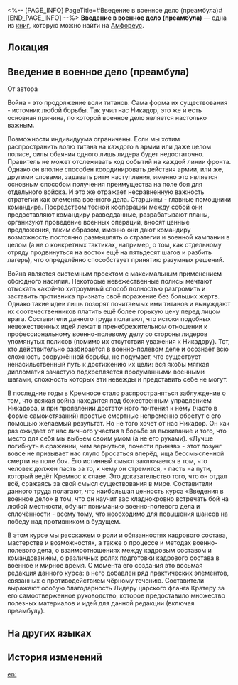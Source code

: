 <%-- [PAGE_INFO]
PageTitle=#Введение в военное дело (преамбула)#
[END_PAGE_INFO] --%>
{{Дополнить}}
{{Книга Инфобокс
|id           = 461
|Название     = 
|Изображение  = Предмет Книга Амфореус 4.png
|Мир          = Амфореус
|Томов        = 1
|Автор        = <!--нужно добавить-->
|Описание     = Судя по всему, это учебное пособие по военному делу древнего Кремноса. На обложке надпись мелким шрифтом: «Война - это слава, искусство, наука».
|Том1         = {{tx}}
|Источник1    = {{tx|Отсутствует источник}}
|Персонажи    = 
|Фракции      = 
}}
'''Введение в военное дело (преамбула)''' — одна из [[Книги|книг]], которую можно найти на [[Амфореус]].

==Локация==
{{Отметка карты|<!--название карты-->|<!--id отметки-->}}

==Введение в военное дело (преамбула)==
От автора

Война - это продолжение воли титанов. Сама форма их существования - источник любой борьбы. Так учил нас Никадор, это же и есть основная причина, по которой военное дело является настолько важным.

Возможности индивидуума ограничены. Если мы хотим распространить волю титана на каждого в армии или даже целом полисе, силы обаяния одного лишь лидера будет недостаточно. Правитель не может отслеживать ход событий на каждой линии фронта. Однако он вполне способен координировать действия армии, или же, другими словами, задавать ритм наступления, именно это является основным способом получения преимущества на поле боя для отдельного войска. И это же отражает несравненную важность стратегии как элемента военного дела. Старшины - главные помощники командира. Посредством тесной кооперации между собой они предоставляют командиру разведданные, разрабатывают планы, организуют проведение военных операций, вносят ценные предложения, таким образом, именно они дают командиру возможность постоянно размышлять о стратегии и военной кампании в целом (а не о конкретных тактиках, например, о том, как отдельному отряду продвинуться на восток ещё на пятьдесят шагов и разбить лагерь), что определённо способствует принятию разумных решений.

Война является системным проектом с максимальным применением обоюдного насилия. Некоторые невежественные полисы мечтают отыскать какой-то хитроумный способ полностью разгромить и заставить противника признать своё поражение без больших жертв. Однако такие идеи лишь позорят почитаемых ими титанов и вынуждают их соотечественников платить ещё более горькую цену перед лицом врага. Составители данного труда полагают, что истоки подобных невежественных идей лежат в пренебрежительном отношении к профессиональному военно-полевому делу со стороны лидеров упомянутых полисов (помимо их отсутствия уважения к Никадору). Тот, кто действительно разбирается в военно-полевом деле и осознаёт всю сложность вооружённой борьбы, не подумает, что существует ненасильственный путь к достижению их цели: вся якобы мягкая дипломатия зачастую подкрепляется продуманными военными шагами, сложность которых эти невежды и представить себе не могут.

В последние годы в Кремносе стало распространяться заблуждение о том, что всякая война находится под божественным управлением Никадора, и при проявлении достаточного почтения к нему (часто в форме самоистязаний) простые смертные непременно обретут с его помощью желаемый результат. Но не того хочет от нас Никадор. Он как раз ожидает от нас личного участия в борьбе за выживание и того, что место для себя мы выбьем своим умом (а не его руками). «Лучше погибнуть в сражении, чем вернуться, почести приняв» - этот лозунг вовсе не призывает нас глупо бросаться вперёд, ища бессмысленной смерти на поле боя. Его истинный смысл заключается в том, что человек должен пасть за то, к чему он стремится, - пасть на пути, который ведёт Кремнос к славе. Это доказательство того, что он отдал всё, сражаясь за свой смысл существования в мире. Составители данного труда полагают, что наибольшая ценность курса «Введения в военное дело» в том, что он научит вас хладнокровно встречать бой на любой местности, обучит пониманию военно-полевого дела и сплочённости - всему тому, что необходимо для повышения шансов на победу над противником в будущем.

В этом курсе мы расскажем о роли и обязанностях кадрового состава, мастерстве и возможностях, а также о процессе и методах военно-полевого дела, о взаимоотношениях между кадровым составом и командованием, о различных ролях подготовки кадрового состава в военное и мирное время. С момента его создания это восьмая редакция данного курса: в него добавлен ряд практических элементов, связанных с противодействием чёрному течению. Составители выражают особую благодарность Лидеру царского фланга Кратеру за его самоотверженное руководство, которое предоставило множество полезных материалов и идей для данной редакции (включая преамбулу).

==На других языках==
{{На других языках
|en   = An Introduction to Military Strategy (Foreword)
|zhs  = 参谋学导论（序言）
|zht  = 參謀學導論（序言）
|ja   = 参謀学入門（序文）
|ko   = 참모학개론(서문)
|es   = Introducción a la estrategia militar (prólogo)
|fr   = Introduction à la stratégie militaire (avant-propos)
|ru   = Введение в военное дело (преамбула)
|th   = บทนำศาสตร์วางแผน (อารัมภบท)
|vi   = Giới Thiệu Về Tham Mưu Học (Lời Tựa)
|de   = Einführung in die Militärstrategie (Vorwort)
|id   = Pengantar Ilmu Staf Militer (Prolog)
|pt   = Uma Introdução à Estratégia Militar (Prefácio)
}}

==История изменений==
{{История изменений|3.5}}

[[en:]]
